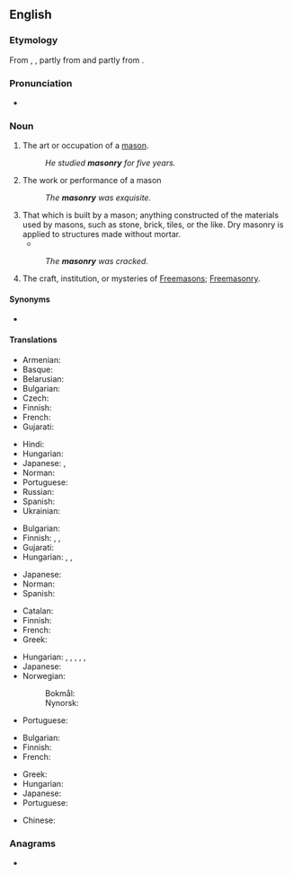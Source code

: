 ==English==
{{wikipedia}}

===Etymology===
From {{inh|en|enm|masonry}}, {{m|enm|masonrie}}, partly from {{der|en|fro|maçonerie}} and partly from {{af|en|mason|-ry}}.

===Pronunciation===
* {{IPA|en|/ˈmeɪsənɹi/}}

===Noun===
{{en-noun|~|masonries}}

# The art or occupation of a [[mason]].
#: ''He studied '''masonry''' for five years.''
# The work or performance of a mason
#: ''The '''masonry''' was exquisite.''
# That which is built by a mason; anything constructed of the materials used by masons, such as stone, brick, tiles, or the like. Dry masonry is applied to structures made without mortar.
#* {{quote-book|en|title=Walls and Ceilings|editor=Robert M. Jones|ISBN=0809434520|year=1980|publisher=Time-Life Books|page=56
|passage=Many houses built between the Civil War and 1940 have '''masonry''' walls, usually of brick, with the inside surfaces covered by a layer of plaster.}}
#: ''The '''masonry''' was cracked.''
# The craft, institution, or mysteries of [[Freemason]]s; [[Freemasonry]].

====Synonyms====
* {{l|en|stonecraft}}

====Translations====
{{trans-top|art or occupation of a mason}}
* Armenian: {{t-needed|hy}}
* Basque: {{t+|eu|igeltserotza}}
* Belarusian: {{t|be|[[каменны|каме́нная]] [[кла́дка]]|f}}
* Bulgarian: {{t|bg|зидарство|n}}
* Czech: {{t|cs|zednictví|n}}
* Finnish: {{t|fi|muurarius}}
* French: {{t+|fr|maçonnerie|f}}
* Gujarati: {{t|gu|કડિયાકામ}}
{{trans-mid}}
* Hindi: {{t+|hi|राजगीरी|m}}
* Hungarian: {{t|hu|kőművesség}}
* Japanese: {{t|ja|石工職人}}, {{t|ja|石造技術}}
* Norman: {{t|nrf|machon'nie|f}}
* Portuguese: {{t+|pt|alvenaria|f}}
* Russian: {{t|ru|[[каменный|ка́менная]] [[кла́дка]]|f}}
* Spanish: {{t+|es|albañilería|f}}
* Ukrainian: {{t|uk|[[кам'яний|кам'яна́]] [[кла́дка]]|f}}
{{trans-bottom}}

{{trans-top|work or performance of a mason}}
* Bulgarian: {{t|bg|зидария|f}}
* Finnish: {{t+|fi|muuraus}}, {{t+|fi|kivityö}}, {{t|fi|muuraustyö}}
* Gujarati: {{t|gu|કડિયાકામ}}
* Hungarian: {{t|hu|kőművesmunka}}, {{t+|hu|falazás}}, {{t|hu|vakolás}}
{{trans-mid}}
* Japanese: {{t|ja|石匠}}
* Norman: {{t|nrf|machon'nie|f}}
* Spanish: {{t+|es|mampostería|f}}
{{trans-bottom}}

{{trans-top|that which is built by a mason}}
* Catalan: {{t|ca|maçoneria|f}}
* Finnish: {{t+|fi|kivityö}}
* French: {{t+|fr|maçonnerie}}
* Greek: {{t+|el|λιθοδομή|f}}
{{trans-mid}}
* Hungarian: {{t|hu|kőművesmunka}}, {{t+|hu|falazat}}, {{t+|hu|falazás}}, {{t+|hu|fal}}, {{t+|hu|építmény}}, {{t+|hu|vakolat}}
* Japanese: {{t|ja|石造建築物}}
* Norwegian:
*: Bokmål: {{t|nb|murverk|n}}
*: Nynorsk: {{t|nn|murverk|n}}
* Portuguese: {{t+|pt|alvenaria|f}}
{{trans-bottom}}

{{trans-top-see|Freemasonry|Freemasonry}}
* Bulgarian: {{t|bg|масонство|n}}
* Finnish: {{t|fi|vapaamuurarius}}
* French: {{t+|fr|maçonnerie|f}}
{{trans-mid}}
* Greek: {{t+|el|ελευθεροτεκτονισμός|m}}
* Hungarian: {{t+|hu|szabadkőművesség}}
* Japanese: {{t|ja|フリーメイソン}}
* Portuguese: {{t+|pt|maçonaria|f}}
{{trans-bottom}}

{{checktrans-top}}
* Chinese: {{t-check|cmn|石工技藝}}
{{trans-mid}}
{{trans-bottom}}

===Anagrams===
* {{anagrams|en|a=amnorsy|Maynors}}